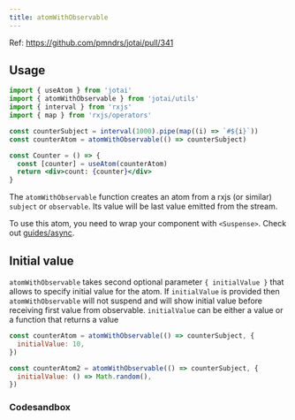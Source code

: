 ```yaml
---
title: atomWithObservable
---
```


Ref: https://github.com/pmndrs/jotai/pull/341

## Usage

```jsx
import { useAtom } from 'jotai'
import { atomWithObservable } from 'jotai/utils'
import { interval } from 'rxjs'
import { map } from 'rxjs/operators'

const counterSubject = interval(1000).pipe(map((i) => `#${i}`))
const counterAtom = atomWithObservable(() => counterSubject)

const Counter = () => {
  const [counter] = useAtom(counterAtom)
  return <div>count: {counter}</div>
}
```

The `atomWithObservable` function creates an atom from a rxjs (or similar) `subject` or `observable`.
Its value will be last value emitted from the stream.

To use this atom, you need to wrap your component with `<Suspense>`. Check out [guides/async](../guides/async.mdx).

## Initial value

`atomWithObservable` takes second optional parameter `{ initialValue }` that allows to specify initial value for the atom. If `initialValue` is provided then `atomWithObservable` will not suspend and will show initial value before receiving first value from observable. `initialValue` can be either a value or a function that returns a value

```js
const counterAtom = atomWithObservable(() => counterSubject, {
  initialValue: 10,
})

const counterAtom2 = atomWithObservable(() => counterSubject, {
  initialValue: () => Math.random(),
})
```

### Codesandbox

<CodeSandbox id="88pnt" />
